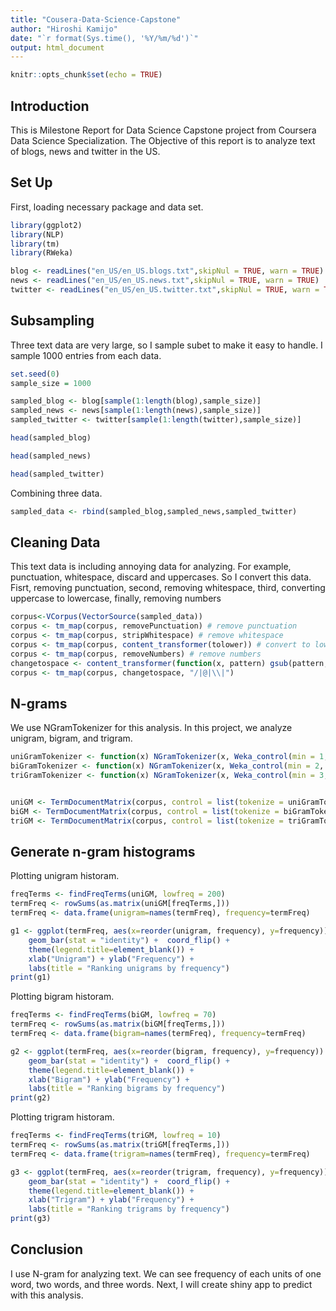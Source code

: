 ```yaml
---
title: "Cousera-Data-Science-Capstone"
author: "Hiroshi Kamijo"
date: "`r format(Sys.time(), '%Y/%m/%d')`"
output: html_document
---
```


```r
knitr::opts_chunk$set(echo = TRUE)
```

## Introduction 

This is Milestone Report for Data Science Capstone project from Coursera Data Science Specialization. The Objective of this report is to analyze text of blogs, news and twitter in the US.

## Set Up

First, loading necessary package and data set.
```r
library(ggplot2)
library(NLP)
library(tm)
library(RWeka)
```

```r
blog <- readLines("en_US/en_US.blogs.txt",skipNul = TRUE, warn = TRUE)
news <- readLines("en_US/en_US.news.txt",skipNul = TRUE, warn = TRUE)
twitter <- readLines("en_US/en_US.twitter.txt",skipNul = TRUE, warn = TRUE)
```

## Subsampling

Three text data are very large, so I sample subet to make it easy to handle. I sample 1000 entries from each data.

```r
set.seed(0)
sample_size = 1000

sampled_blog <- blog[sample(1:length(blog),sample_size)]
sampled_news <- news[sample(1:length(news),sample_size)]
sampled_twitter <- twitter[sample(1:length(twitter),sample_size)]
```

```r
head(sampled_blog)
```

```r
head(sampled_news)
```

```r
head(sampled_twitter)
```

Combining three data.

```r
sampled_data <- rbind(sampled_blog,sampled_news,sampled_twitter)
```

## Cleaning Data

This text data is including annoying data for analyzing. For example, punctuation, whitespace, discard and uppercases. So I convert this data. Fisrt, removing punctuation, second, removing whitespace, third, converting uppercase to lowercase, finally, removing numbers

```r
corpus<-VCorpus(VectorSource(sampled_data))
corpus <- tm_map(corpus, removePunctuation) # remove punctuation
corpus <- tm_map(corpus, stripWhitespace) # remove whitespace
corpus <- tm_map(corpus, content_transformer(tolower)) # convert to lowercase
corpus <- tm_map(corpus, removeNumbers) # remove numbers
changetospace <- content_transformer(function(x, pattern) gsub(pattern, " ", x))
corpus <- tm_map(corpus, changetospace, "/|@|\\|")
```

## N-grams 

We use NGramTokenizer for this analysis. In this project, we analyze unigram, bigram, and trigram.

```r
uniGramTokenizer <- function(x) NGramTokenizer(x, Weka_control(min = 1, max = 1))
biGramTokenizer <- function(x) NGramTokenizer(x, Weka_control(min = 2, max = 2))
triGramTokenizer <- function(x) NGramTokenizer(x, Weka_control(min = 3, max = 3))


uniGM <- TermDocumentMatrix(corpus, control = list(tokenize = uniGramTokenizer))
biGM <- TermDocumentMatrix(corpus, control = list(tokenize = biGramTokenizer))
triGM <- TermDocumentMatrix(corpus, control = list(tokenize = triGramTokenizer))
```

## Generate n-gram histograms
Plotting unigram historam.

```r
freqTerms <- findFreqTerms(uniGM, lowfreq = 200)
termFreq <- rowSums(as.matrix(uniGM[freqTerms,]))
termFreq <- data.frame(unigram=names(termFreq), frequency=termFreq)

g1 <- ggplot(termFreq, aes(x=reorder(unigram, frequency), y=frequency)) +
    geom_bar(stat = "identity") +  coord_flip() +
    theme(legend.title=element_blank()) +
    xlab("Unigram") + ylab("Frequency") +
    labs(title = "Ranking unigrams by frequency")
print(g1)
```

Plotting bigram historam.
```r
freqTerms <- findFreqTerms(biGM, lowfreq = 70)
termFreq <- rowSums(as.matrix(biGM[freqTerms,]))
termFreq <- data.frame(bigram=names(termFreq), frequency=termFreq)

g2 <- ggplot(termFreq, aes(x=reorder(bigram, frequency), y=frequency)) +
    geom_bar(stat = "identity") +  coord_flip() +
    theme(legend.title=element_blank()) +
    xlab("Bigram") + ylab("Frequency") +
    labs(title = "Ranking bigrams by frequency")
print(g2)
```


Plotting trigram historam.
```r
freqTerms <- findFreqTerms(triGM, lowfreq = 10)
termFreq <- rowSums(as.matrix(triGM[freqTerms,]))
termFreq <- data.frame(trigram=names(termFreq), frequency=termFreq)

g3 <- ggplot(termFreq, aes(x=reorder(trigram, frequency), y=frequency)) +
    geom_bar(stat = "identity") +  coord_flip() +
    theme(legend.title=element_blank()) +
    xlab("Trigram") + ylab("Frequency") +
    labs(title = "Ranking trigrams by frequency")
print(g3)
```

## Conclusion

I use N-gram for analyzing text. We can see frequency of each units of one word, two words, and three words.
Next, I will create shiny app to predict with this analysis.

